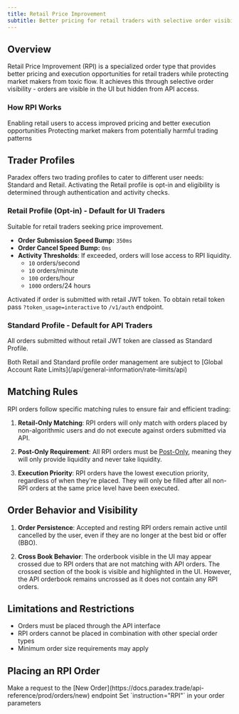 ```yaml
---
title: Retail Price Improvement
subtitle: Better pricing for retail traders with selective order visibility
---
```


## Overview

Retail Price Improvement (RPI) is a specialized order type that provides better pricing and execution opportunities for retail traders while protecting market makers from toxic flow. It achieves this through selective order visibility - orders are visible in the UI but hidden from API access.

### How RPI Works

<CardGroup cols={2}>
  <Card title="Visible on UI" icon="eye">
    Enabling retail users to access improved pricing and better execution opportunities
  </Card>

  <Card title="Hidden from API" icon="eye-slash">
    Protecting market makers from potentially harmful trading patterns
  </Card>
</CardGroup>

## Trader Profiles

Paradex offers two trading profiles to cater to different user needs: Standard and Retail. 
Activating the Retail profile is opt-in and eligibility is determined through authentication and activity checks.

### Retail Profile (Opt-in) - Default for UI Traders

Suitable for retail traders seeking price improvement.

- **Order Submission Speed Bump:** `350ms`
- **Order Cancel Speed Bump:** `0ms`
- **Activity Thresholds**: If exceeded, orders will lose access to RPI liquidity.
    - `10` orders/second
    - `10` orders/minute
    - `100` orders/hour
    - `1000` orders/24 hours

Activated if order is submitted with retail JWT token. 
To obtain retail token pass `?token_usage=interactive` to `/v1/auth` endpoint.

### Standard Profile - Default for API Traders

All orders submitted without retail JWT token are classed as Standard Profile.

<Note>
  Both Retail and Standard profile order management are subject to [Global Account Rate Limits](/api/general-information/rate-limits/api)
</Note>


## Matching Rules

RPI orders follow specific matching rules to ensure fair and efficient trading:

1. **Retail-Only Matching**: RPI orders will only match with orders placed by non-algorithmic users and do not execute against orders submitted via API.

2. **Post-Only Requirement**: All RPI orders must be [Post-Only](/trading/placing-orders/order-instructions#post-only), meaning they will only provide liquidity and never take liquidity.

3. **Execution Priority**: RPI orders have the lowest execution priority, regardless of when they're placed. They will only be filled after all non-RPI orders at the same price level have been executed.

## Order Behavior and Visibility

1. **Order Persistence**: Accepted and resting RPI orders remain active until cancelled by the user, even if they are no longer at the best bid or offer (BBO).

2. **Cross Book Behavior**: The orderbook visible in the UI may appear crossed due to RPI orders that are not matching with API orders. The crossed section of the book is visible and highlighted in the UI. However, the API orderbook remains uncrossed as it does not contain any RPI orders.

## Limitations and Restrictions

- Orders must be placed through the API interface
- RPI orders cannot be placed in combination with other special order types
- Minimum order size requirements may apply

## Placing an RPI Order

<Steps>
  <Step title="Use the New Order endpoint">
    Make a request to the [New Order](https://docs.paradex.trade/api-reference/prod/orders/new) endpoint
  </Step>
  <Step title="Set RPI instruction">
    Set `instruction="RPI"` in your order parameters
  </Step>
</Steps>
